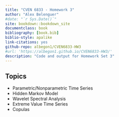 ```yaml
--- 
title: "CVEN 6833 - Homework 3"
author: "Alex Belenguer"
#date: "`r Sys.Date()`"
site: bookdown::bookdown_site
documentclass: book
bibliography: [book.bib]
biblio-style: apalike
link-citations: yes
github-repo: albegon1/CVEN6833-HW3
#url: 'https://albegon1.github.io/CVEN6833-HW3/'
description: "Code and output for Homework Set 3"
---
```


## Topics {-}

* Parametric/Nonparametric Time Series 
* Hidden Markov Model 
* Wavelet Spectral Analysis 
* Extreme Value Time Series
* Copulas
